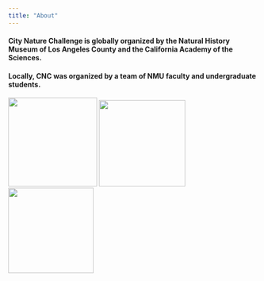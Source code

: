 ```yaml
---
title: "About"
---
```


#### City Nature Challenge is globally organized by the Natural History Museum of Los Angeles County and the California Academy of the Sciences.

#### Locally, CNC was organized by a team of NMU faculty and undergraduate students.

[![](images/CNC20_OrganizedLockup_FULL.jpg){width="179"}](https://www.citynaturechallenge.org/) ![](images/NMU.jpg){width="174"} [![](images/MCD.jpg){width="172"}](https://marquettecd.com/)
